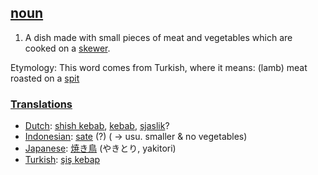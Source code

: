 {{rfc}}
== [[noun]] ==
#A dish made with small pieces of meat and vegetables which are cooked on a [[skewer]].

Etymology: This word comes from Turkish, where it means: (lamb) meat roasted on a [[spit]]

===[[Translation]]s===

*[[Dutch]]: [[shish kebab]], [[kebab]], [[sjaslik]]?
*[[Indonesian]]: [[sate]] (?) ( &rarr; usu. smaller & no vegetables)
*[[Japanese]]: [[焼き鳥]] (やきとり, yakitori)
*[[Turkish]]: [[şiş kebap]]